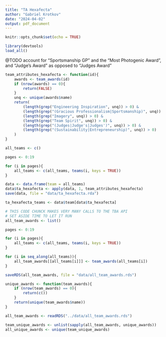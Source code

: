 ```yaml
---
title: "TA Hexafecta"
author: "Gabriel Krotkov"
date: "2024-04-02"
output: pdf_document
---
```


```r
knitr::opts_chunk$set(echo = TRUE)
```

```r
library(devtools)
load_all()
```

@TODO account for "Sportsmanship GP" and the "Most Photogenic Award", and "Judge's Award" as opposed to "Judges Award"

```r
team_attributes_hexafecta <- function(id){
    awards <- team_awards(id)
    if (nrow(awards) == 0){
        return(FALSE)
    }
    unq <- unique(awards$name)
    return(
        (length(grep("Engineering Inspiration", unq)) > 0) & 
        (length(grep("(Gracious Professionalism|Sportsmanship)", unq)) > 0) &
        (length(grep("Imagery", unq)) > 0) &
        (length(grep("Team Spirit", unq)) > 0) & 
        (length(grep("(Judges|Judge's|Judges')", unq)) > 0) & 
        (length(grep("(Sustainability|Entrepreneurship)", unq)) > 0)
    )
}

all_teams <- c()

pages <- 0:19

for (i in pages){
    all_teams <- c(all_teams, teams(i, keys = TRUE))
}

data <- data.frame(team = all_teams)
data$ta_hexafecta <- apply(data, 1, team_attributes_hexafecta)
save(data, file = "data/ta_hexafecta.rda")
```

```r
ta_hexafecta_teams <- data$team[data$ta_hexafecta]
```

```r
# THIS CODE CHUNCK MAKES VERY MANY CALLS TO THE TBA API
# SET ASIDE TIME TO LET IT RUN
all_team_awards <- list()

pages <- 0:19

for (i in pages){
    all_teams <- c(all_teams, teams(i, keys = TRUE))
}

for (i in seq_along(all_teams)){
    all_team_awards[[all_teams[i]]] <- team_awards(all_teams[i])
}

saveRDS(all_team_awards, file = "data/all_team_awards.rds")
```

```r
unique_awards <- function(team_awards){
    if (nrow(team_awards) == 0){
        return(c())
    }
    return(unique(team_awards$name))
}

all_team_awards <- readRDS("../data/all_team_awards.rds")

team_unique_awards <- unlist(sapply(all_team_awards, unique_awards))
all_unique_awards <- unique(team_unique_awards)
```

